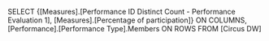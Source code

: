 SELECT 
    {[Measures].[Performance ID Distinct Count - Performance Evaluation 1], [Measures].[Percentage of participation]} ON COLUMNS,
    [Performance].[Performance Type].Members ON ROWS
FROM [Circus DW]